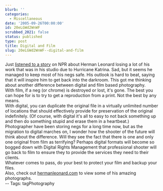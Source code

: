 ```yaml
---
blurb: ''
categories:
  - Miscellaneous
date: '2005-09-26T00:00:00'
id: 20eLGWd2WnWF
scrubbed_2021: false
status: published
type: post
title: Digital and Film
slug: 20eLGWd2WnWF--digital-and-film
---
```


Just
[listened to a story](http://www.npr.org/templates/story/story.php?storyId=4863541)
on NPR about Herman Leonard losing a lot of his work that was in
his studio due to Hurricane Katrina. Sad, but it seems he managed
to keep most of his negs safe. His outlook is hard to beat, saying
that it will inspire him to get back into the darkroom. This got me
thinking about another difference between digital and film based
photography.  
With film, if a neg (or chrome) is destroyed or lost, it's gone.
The best you can hope for is to try to get a reproduction from a
print. Not the best by any means.  
With digital, you can duplicate the original file in a virtually
unlimited number of locations that should effectively provide for
preservation of the original indefinitely. (Of course, with digital
it's all to easy to not back something up and then do something
stupid and erase them in a heartbeat.)  
Photographer have been storing negs for a long time now, but as the
migration to digital marches on, I wonder how the shooter of the
future will think about the difference. Will they see the fact that
there is one and only one original from film as terrifying? Perhaps
digital formats will become so bogged down with Digital Rights
Management that professional shooter will go back to film to ensure
they to provide the services they need to their clients.  
Whatever comes to pass, do your best to protect your film and
backup your files.  
Also, check out [hermanleonard.com](http://www.hermanleonard.com/)
to view some of his amazing photographs.  
-- Tags: tagPhotography
